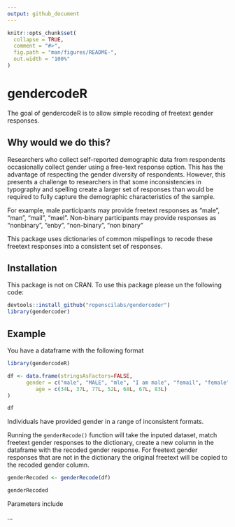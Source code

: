 ```yaml
---
output: github_document
---
```


<!-- README.md is generated from README.Rmd. Please edit that file -->

```r
knitr::opts_chunk$set(
  collapse = TRUE,
  comment = "#>",
  fig.path = "man/figures/README-",
  out.width = "100%"
)
```
# gendercodeR

The goal of gendercodeR is to allow simple recoding of freetext gender responses.

## Why would we do this?

Researchers who collect self-reported demographic data from respondents occasionally collect gender using a free-text response option. This has the advantage of respecting the gender diversity of respondents. However, this presents a challenge to researchers in that some inconsistencies in typography and spelling create a larger set of responses than would be required to fully capture the demographic characteristics of the sample. 

For example, male participants may provide freetext responses as "male", "man", "mail", "mael". Non-binary participants may provide responses as "nonbinary", "enby", "non-binary", "non binary"

This package uses dictionaries of common mispellings to recode these freetext responses into a consistent set of responses.

## Installation

This package is not on CRAN. To use this package please un the following code:


``` r
devtools::install_github("ropenscilabs/gendercoder")
library(gendercoder)
```

## Example

You have a dataframe with the following format

```r

library(gendercodeR)

df <- data.frame(stringsAsFactors=FALSE,
      gender = c("male", "MALE", "mle", "I am male", "femail", "female", "enby"),
         age = c(34L, 37L, 77L, 52L, 68L, 67L, 83L)
)

df
```

Individuals have provided gender in a range of inconsistent formats. 

Running the `genderRecode()` function will take the inputed dataset, match 
freetext gender responses to the dictionary, create a new column in the 
dataframe with the recoded gender response. For freetext gender responses that
are not in the dictionary the original freetext will be copied to the recoded 
gender column.

```r
genderRecoded <- genderRecode(df)

genderRecoded
```

Parameters include

...
